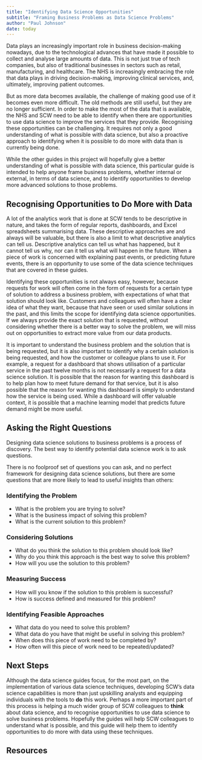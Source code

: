 ```yaml
---
title: "Identifying Data Science Opportunities"
subtitle: "Framing Business Problems as Data Science Problems"
author: "Paul Johnson"
date: today
---
```


Data plays an increasingly important role in business decision-making nowadays, due to the technological advances that have made it possible to collect and analyse large amounts of data. This is not just true of tech companies, but also of traditional businesses in sectors such as retail, manufacturing, and healthcare. The NHS is increasingly embracing the role that data plays in driving decision-making, improving clinical services, and, ultimately, improving patient outcomes.

But as more data becomes available, the challenge of making good use of it becomes even more difficult. The old methods are still useful, but they are no longer sufficient. In order to make the most of the data that is available, the NHS and SCW need to be able to identify when there are opportunities to use data science to improve the services that they provide. Recognising these opportunities can be challenging. It requires not only a good understanding of what is possible with data science, but also a proactive approach to identifying when it is possible to do more with data than is currently being done.

While the other guides in this project will hopefully give a better understanding of what is possible with data science, this particular guide is intended to help anyone frame business problems, whether internal or external, in terms of data science, and to identify opportunities to develop more advanced solutions to those problems.

## Recognising Opportunities to Do More with Data

A lot of the analytics work that is done at SCW tends to be descriptive in nature, and takes the form of regular reports, dashboards, and Excel spreadsheets summarising data. These descriptive approaches are and always will be valuable, but there is also a limit to what descriptive analytics can tell us. Descriptive analytics can tell us what has happened, but it cannot tell us why, nor can it tell us what will happen in the future. When a piece of work is concerned with explaining past events, or predicting future events, there is an opportunity to use some of the data science techniques that are covered in these guides.

Identifying these opportunities is not always easy, however, because requests for work will often come in the form of requests for a certain type of solution to address a business problem, with expectations of what that solution should look like. Customers and colleagues will often have a clear idea of what they want, because that have seen or used similar solutions in the past, and this limits the scope for identifying data science opportunities. If we always provide the exact solution that is requested, without considering whether there is a better way to solve the problem, we will miss out on opportunities to extract more value from our data products.

It is important to understand the business problem and the solution that is being requested, but it is also important to identify why a certain solution is being requested, and how the customer or colleague plans to use it. For example, a request for a dashboard that shows utilisation of a particular service in the past twelve months is not necessarily a request for a data science solution. It is possible that the reason for wanting this dashboard is to help plan how to meet future demand for that service, but it is also possible that the reason for wanting this dashboard is simply to understand how the service is being used. While a dashboard will offer valuable context, it is possible that a machine learning model that predicts future demand might be more useful.

## Asking the Right Questions

Designing data science solutions to business problems is a process of discovery. The best way to identify potential data science work is to ask questions.

There is no foolproof set of questions you can ask, and no perfect framework for designing data science solutions, but there are some questions that are more likely to lead to useful insights than others:

### Identifying the Problem

- What is the problem you are trying to solve?
- What is the business impact of solving this problem?
- What is the current solution to this problem?

### Considering Solutions

- What do you think the solution to this problem should look like?
- Why do you think this approach is the best way to solve this problem?
- How will you use the solution to this problem?

### Measuring Success

- How will you know if the solution to this problem is successful?
- How is success defined and measured for this problem?

### Identifying Feasible Approaches

- What data do you need to solve this problem?
- What data do you have that might be useful in solving this problem?
- When does this piece of work need to be completed by?
- How often will this piece of work need to be repeated/updated?

## Next Steps

Although the data science guides focus, for the most part, on the implementation of various data science techniques, developing SCW's data science capabilities is more than just upskilling analysts and equipping individuals with the tools to **do** this work. Perhaps a more important part of this process is helping a much wider group of SCW colleagues to **think** about data science, and to recognise opportunities to use data science to solve business problems. Hopefully the guides will help SCW colleagues to understand what is possible, and this guide will help them to identify opportunities to do more with data using these techniques.

## Resources
